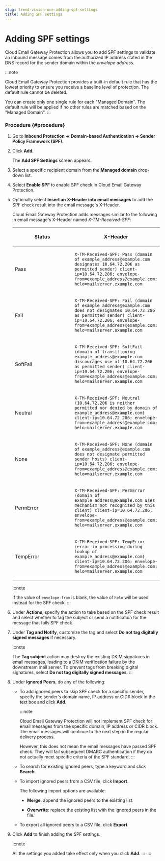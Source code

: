```yaml
---
slug: trend-vision-one-adding-spf-settings
title: Adding SPF settings
---
```

# Adding SPF settings

Cloud Email Gateway Protection allows you to add SPF settings to validate an inbound message comes from the authorized IP address stated in the DNS record for the sender domain within the *envelope address*.

:::note

Cloud Email Gateway Protection provides a built-in default rule that has the lowest priority to ensure you receive a baseline level of protection. The default rule cannot be deleted.

You can create only one single rule for each "Managed Domain". The default rule will be applied if no other rules are matched based on the "Managed Domain".
:::

### Procedure {#procedure}

1.  Go to **Inbound Protection → Domain-based Authentication → Sender Policy Framework (SPF)**.

2.  Click **Add**.

    The **Add SPF Settings** screen appears.

3.  Select a specific recipient domain from the **Managed domain** drop-down list.

4.  Select **Enable SPF** to enable SPF check in Cloud Email Gateway Protection.

5.  Optionally select **Insert an X-Header into email messages** to add the SPF check result into the email message's X-Header.

    Cloud Email Gateway Protection adds messages similar to the following in email message's X-Header named *X-TM-Received-SPF*:

    <table>
    <colgroup>
    <col style="width: 44%" />
    <col style="width: 56%" />
    </colgroup>
    <thead>
    <tr>
    <th><p>Status</p></th>
    <th><p>X-Header</p></th>
    </tr>
    </thead>
    <tbody>
    <tr>
    <td><p>Pass</p></td>
    <td><p><code>X-TM-Received-SPF: Pass (domain of example_address@example.com designates 10.64.72.206 as permitted sender) client-ip=10.64.72.206; envelope-from=example_address@example.com; helo=mailserver.example.com</code></p></td>
    </tr>
    <tr>
    <td><p>Fail</p></td>
    <td><p><code>X-TM-Received-SPF: Fail (domain of example_address@example.com does not designates 10.64.72.206 as permitted sender) client-ip=10.64.72.206; envelope-from=example_address@example.com; helo=mailserver.example.com</code></p></td>
    </tr>
    <tr>
    <td><p>SoftFail</p></td>
    <td><p><code>X-TM-Received-SPF: SoftFail (domain of transitioning example_address@example.com discourages use of 10.64.72.206 as permitted sender) client-ip=10.64.72.206; envelope-from=example_address@example.com; helo=mailserver.example.com</code></p></td>
    </tr>
    <tr>
    <td><p>Neutral</p></td>
    <td><p><code>X-TM-Received-SPF: Neutral (10.64.72.206 is neither permitted nor denied by domain of example_address@example.com) client-ip=10.64.72.206; envelope-from=example_address@example.com; helo=mailserver.example.com</code></p></td>
    </tr>
    <tr>
    <td><p>None</p></td>
    <td><p><code>X-TM-Received-SPF: None (domain of example_address@example.com does not designate permitted sender hosts) client-ip=10.64.72.206; envelope-from=example_address@example.com; helo=mailserver.example.com</code></p></td>
    </tr>
    <tr>
    <td><p>PermError</p></td>
    <td><p><code>X-TM-Received-SPF: PermError (domain of example_address@example.com uses mechanism not recognized by this client) client-ip=10.64.72.206; envelope-from=example_address@example.com; helo=mailserver.example.com</code></p></td>
    </tr>
    <tr>
    <td><p>TempError</p></td>
    <td><p><code>X-TM-Received-SPF: TempError (error in processing during lookup of example_address@example.com) client-ip=10.64.72.206; envelope-from=example_address@example.com; helo=mailserver.example.com</code></p></td>
    </tr>
    </tbody>
    </table>

    :::note

    If the value of `envelope-from` is blank, the value of `helo` will be used instead for the SPF check.
    :::

6.  Under **Actions**, specify the action to take based on the SPF check result and select whether to tag the subject or send a notification for the message that fails SPF check.

7.  Under **Tag and Notify**, customize the tag and select **Do not tag digitally signed messages** if necessary.

    :::note

    The **Tag subject** action may destroy the existing DKIM signatures in email messages, leading to a DKIM verification failure by the downstream mail server. To prevent tags from breaking digital signatures, select **Do not tag digitally signed messages**.
    :::

8.  Under **Ignored Peers**, do any of the following:

    - To add ignored peers to skip SPF check for a specific sender, specify the sender's domain name, IP address or CIDR block in the text box and click **Add**.

      :::note

      Cloud Email Gateway Protection will not implement SPF check for email messages from the specific domain, IP address or CIDR block. The email messages will continue to the next step in the regular delivery process.

      However, this does not mean the email messages have passed SPF check. They will fail subsequent DMARC authentication if they do not actually meet specific criteria of the SPF standard.
      :::

    - To search for existing ignored peers, type a keyword and click **Search**.

    - To import ignored peers from a CSV file, click **Import**.

      The following import options are available:

      - **Merge**: append the ignored peers to the existing list.

      - **Overwrite**: replace the existing list with the ignored peers in the file.

    - To export all ignored peers to a CSV file, click **Export**.

9.  Click **Add** to finish adding the SPF settings.

    :::note

    All the settings you added take effect only when you click **Add**.
    :::
::::
